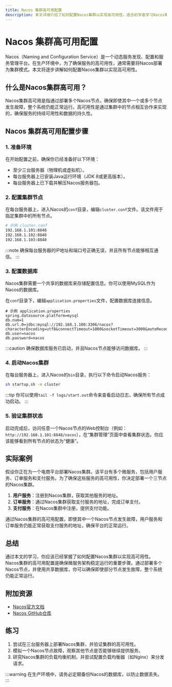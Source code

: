 ```yaml
---
title: Nacos 集群高可用配置
description: 本文详细介绍了如何配置Nacos集群以实现高可用性，适合初学者学习Nacos集群部署的基础知识。
---
```


# Nacos 集群高可用配置

Nacos（Naming and Configuration Service）是一个动态服务发现、配置和服务管理平台。在生产环境中，为了确保服务的高可用性，通常需要将Nacos部署为集群模式。本文将逐步讲解如何配置Nacos集群以实现高可用性。

## 什么是Nacos集群高可用？

Nacos集群高可用是指通过部署多个Nacos节点，确保即使其中一个或多个节点发生故障，整个系统仍能正常运行。高可用性是通过集群中的节点相互协作来实现的，确保服务的持续可用性和数据的持久性。

## Nacos 集群高可用配置步骤

### 1. 准备环境

在开始配置之前，确保你已经准备好以下环境：

- 至少三台服务器（物理机或虚拟机）。
- 每台服务器上已安装Java运行环境（JDK 8或更高版本）。
- 每台服务器上已下载并解压Nacos服务器包。

### 2. 配置集群节点

在每台服务器上，进入Nacos的`conf`目录，编辑`cluster.conf`文件。该文件用于指定集群中的所有节点。

```bash
# 示例 cluster.conf
192.168.1.101:8848
192.168.1.102:8848
192.168.1.103:8848
```

:::note
确保每台服务器的IP地址和端口号正确无误，并且所有节点能够相互通信。
:::

### 3. 配置数据库

Nacos集群需要一个共享的数据库来存储配置信息。你可以使用MySQL作为Nacos的数据库。

在`conf`目录下，编辑`application.properties`文件，配置数据库连接信息。

```properties
# 示例 application.properties
spring.datasource.platform=mysql
db.num=1
db.url.0=jdbc:mysql://192.168.1.100:3306/nacos?characterEncoding=utf8&connectTimeout=1000&socketTimeout=3000&autoReconnect=true
db.user=nacos
db.password=nacos
```

:::caution
确保数据库服务已启动，并且Nacos节点能够访问数据库。
:::

### 4. 启动Nacos集群

在每台服务器上，进入Nacos的`bin`目录，执行以下命令启动Nacos服务：

```bash
sh startup.sh -m cluster
```

:::tip
你可以使用`tail -f logs/start.out`命令来查看启动日志，确保所有节点成功启动。
:::

### 5. 验证集群状态

启动完成后，访问任意一个Nacos节点的Web控制台（例如：`http://192.168.1.101:8848/nacos`），在“集群管理”页面中查看集群状态。你应该能够看到所有节点的状态为“健康”。

## 实际案例

假设你正在为一个电商平台部署Nacos集群。该平台有多个微服务，包括用户服务、订单服务和支付服务。为了确保这些服务的高可用性，你决定部署一个三节点的Nacos集群。

1. **用户服务**：注册到Nacos集群，获取其他服务的地址。
2. **订单服务**：通过Nacos集群获取支付服务的地址，完成订单支付。
3. **支付服务**：在Nacos集群中注册，提供支付功能。

通过Nacos集群的高可用配置，即使其中一个Nacos节点发生故障，用户服务和订单服务仍能正常获取支付服务的地址，确保平台的正常运行。

## 总结

通过本文的学习，你应该已经掌握了如何配置Nacos集群以实现高可用性。Nacos集群的高可用配置是确保微服务架构稳定运行的重要步骤。通过部署多个Nacos节点，并使用共享数据库，你可以确保即使部分节点发生故障，整个系统仍能正常运行。

## 附加资源

- [Nacos官方文档](https://nacos.io/zh-cn/docs/what-is-nacos.html)
- [Nacos GitHub仓库](https://github.com/alibaba/nacos)

## 练习

1. 尝试在三台服务器上部署Nacos集群，并验证集群的高可用性。
2. 模拟一个Nacos节点故障，观察其他节点是否能够继续提供服务。
3. 研究Nacos集群的负载均衡机制，并尝试配置负载均衡器（如Nginx）来分发请求。

:::warning
在生产环境中，请务必定期备份Nacos的数据库，以防止数据丢失。
:::